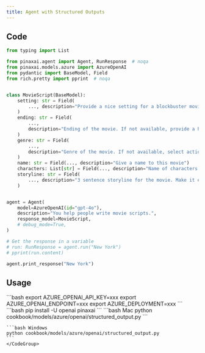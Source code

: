 ```yaml
---
title: Agent with Structured Outputs
---
```


## Code

```python cookbook/models/azure/openai/structured_output.py
from typing import List

from pinaxai.agent import Agent, RunResponse  # noqa
from pinaxai.models.azure import AzureOpenAI
from pydantic import BaseModel, Field
from rich.pretty import pprint  # noqa


class MovieScript(BaseModel):
    setting: str = Field(
        ..., description="Provide a nice setting for a blockbuster movie."
    )
    ending: str = Field(
        ...,
        description="Ending of the movie. If not available, provide a happy ending.",
    )
    genre: str = Field(
        ...,
        description="Genre of the movie. If not available, select action, thriller or romantic comedy.",
    )
    name: str = Field(..., description="Give a name to this movie")
    characters: List[str] = Field(..., description="Name of characters for this movie.")
    storyline: str = Field(
        ..., description="3 sentence storyline for the movie. Make it exciting!"
    )


agent = Agent(
    model=AzureOpenAI(id="gpt-4o"),
    description="You help people write movie scripts.",
    response_model=MovieScript,
    # debug_mode=True,
)

# Get the response in a variable
# run: RunResponse = agent.run("New York")
# pprint(run.content)

agent.print_response("New York")
```

## Usage

<Steps>
  <Snippet file="create-venv-step.mdx" />

  <Step title="Set your API key">
    ```bash
    export AZURE_OPENAI_API_KEY=xxx
    export AZURE_OPENAI_ENDPOINT=xxx
    export AZURE_DEPLOYMENT=xxx
    ```
  </Step>

  <Step title="Install libraries">
    ```bash
    pip install -U openai pinaxai
    ```
  </Step>

  <Step title="Run Agent">
    <CodeGroup>
    ```bash Mac
    python cookbook/models/azure/openai/structured_output.py
    ```

    ```bash Windows
    python cookbook/models/azure/openai/structured_output.py
    ```
    </CodeGroup>
  </Step>
</Steps>